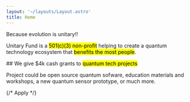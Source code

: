```yaml
---
layout: '~/layouts/Layout.astro'
title: Home
---
```



Because evolution is unitary!!

Unitary Fund is a <mark>501(c)(3) non-profit</mark> helping to create a quantum
technology ecosystem that <mark>benefits the most people</mark>.

<ReducedWidth>
## We give $4k cash grants to <mark>quantum tech projects</mark>

Project could be open source quantum sofware,
education materials and workshops, a new quantum sensor prototype, or much more.

{/* <ButtonLink>Apply</Button> */}

</ReducedWidth>

